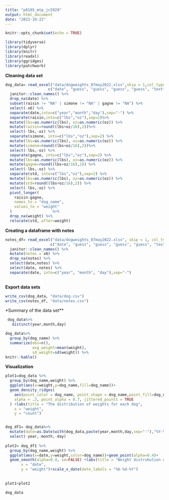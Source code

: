 ```yaml
---
title: "p8105_mtp_jc5929"
output: html_document
date: "2022-10-22"
---
```


```r
knitr::opts_chunk$set(echo = TRUE)
```

```r
library(tidyverse)
library(dplyr)
library(knitr)
library(readxl)
library(ggridges)
library(patchwork)
```

**Cleaning data set**
```r
dog_data= read_excel("data/dogweights_07may2022.xlsx",skip = 1,col_types = 
                   c("date", "guess", "guess", "guess", "guess", "text")) %>% 
  janitor::clean_names() %>%
  drop_na(date) %>% 
  subset(raisin != "NA" | simone != "NA" | gagne != "NA") %>%
  select(-x6) %>% 
  separate(date,into=c("year","month","day"),sep="-") %>% 
  separate(raisin,into=c("lbs","oz"),sep=2)%>%
  mutate(lbs=as.numeric(lbs), oz=as.numeric(oz)) %>%
  mutate(raisin=round((lbs+oz/16),2))%>%
  select(-lbs,-oz) %>%
  separate(simone, into=c("lbs","oz"),sep=2) %>%
  mutate(lbs=as.numeric(lbs), oz=as.numeric(oz)) %>%
  mutate(simone=round((lbs+oz/16),2))%>%
  select(-lbs,-oz) %>%
  separate(gagne, into=c("lbs","oz"),sep=2) %>%
  mutate(lbs=as.numeric(lbs), oz=as.numeric(oz)) %>%
  mutate(gagne=round((lbs+oz/16),2)) %>%
  select(-lbs,-oz) %>% 
  separate(std, into=c("lbs","oz"),sep=2) %>%
  mutate(lbs=as.numeric(lbs), oz=as.numeric(oz)) %>%
  mutate(std=round((lbs+oz/16),2)) %>%
  select(-lbs,-oz) %>% 
  pivot_longer(
    raisin:gagne,
    names_to = "dog_name",
    values_to = "weight"
  )                  %>%
  drop_na(weight) %>%
  relocate(std,.after=weight)

```

**Creating a dataframe with notes**
```r
notes_df= read_excel("data/dogweights_07may2022.xlsx", skip = 1, col_types = 
                    c("date", "guess", "guess", "guess", "guess", "text")) %>% 
  janitor::clean_names() %>% 
  mutate(notes = x6) %>%
  drop_na(notes) %>%
  select(date,notes) %>%
  select(date, notes) %>% 
  separate(date, into=c("year", "month", "day"),sep="-")
  
```

**Export data sets**
```r
write_csv(dog_data, "data/dog.csv")
write_csv(notes_df, "data/notes.csv")
```

*Summary of the data set**
```r
 dog_data%>%
   distinct(year,month,day)
```

```r
dog_data%>%
  group_by(dog_name) %>%
  summarize(obs=n(),
            avg_weight=mean(weight),
            sd_weight=sd(weight)) %>%
knitr::kable()
```

**Visualization**

```r
plot1=dog_data %>%
  group_by(dog_name,weight) %>%
  ggplot(aes(x=weight,y=dog_name,fill=dog_name))+
  geom_density_ridges(
    aes(point_color = dog_name, point_shape = dog_name,point_fill=dog_name),
    alpha = .3, point_alpha = 0.7, jittered_points = TRUE
  ) +labs(title = "The distribution of weights for each dog",
    x = "weight",
    y = "count")


dog_df1= dog_data%>%
  mutate(date=as.Date(with(dog_data,paste(year,month,day,sep="-"),"%Y-%m-%d")))%>%
  select(-year,-month,-day) 
 
plot2= dog_df1 %>%
  group_by(dog_name,weight) %>%
  ggplot(aes(x=date,y=weight,color=dog_name))+geom_point(alpha=0.4)+ 
  geom_smooth(alpha=0.4, se=FALSE) +labs(title = "Weight distrubution over time",
       x = "date",
       y = "weight")+scale_x_date(date_labels = "%b-%d-%Y")
                                        
  
plot1+plot2

dog_data


```